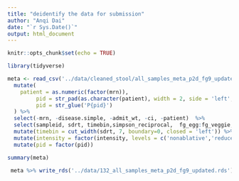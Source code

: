 ```yaml
---
title: "deidentify the data for submission"
author: "Anqi Dai"
date: "`r Sys.Date()`"
output: html_document
---
```


```r
knitr::opts_chunk$set(echo = TRUE)
```

```r
library(tidyverse)
```

```r
meta <- read_csv('../data/cleaned_stool/all_samples_meta_p2d_fg9_updated.csv') %>% 
  mutate(
    patient = as.numeric(factor(mrn)),
         pid = str_pad(as.character(patient), width = 2, side = 'left', pad = '0') ,
         pid = str_glue('P{pid}')
  ) %>% 
  select(-mrn, -disease.simple, -admit_wt, -ci, -patient)  %>% 
  select(sampleid, sdrt, timebin,simpson_reciprocal,  fg_egg:fg_veggie, pid, intensity, empirical,EN,  TPN) %>% 
  mutate(timebin = cut_width(sdrt, 7, boundary=0, closed = 'left')) %>% 
  mutate(intensity = factor(intensity, levels = c('nonablative','reduced','ablative'))) %>% 
  mutate(pid = factor(pid)) 

summary(meta)
  
 meta %>% write_rds('../data/132_all_samples_meta_p2d_fg9_updated.rds') 

```

